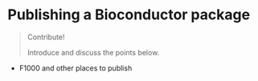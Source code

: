 # Publishing a Bioconductor package {#publish}

> Contribute!
> 
> Introduce and discuss the points below.

- F1000 and other places to publish
